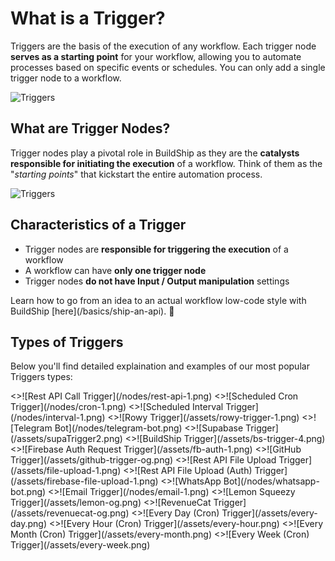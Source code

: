 
# What is a Trigger?

Triggers are the basis of the execution of any workflow. Each trigger node **serves as a starting point** for your
workflow, allowing you to automate processes based on specific events or schedules. You can only add a single trigger
node to a workflow.

<Image src={triggers1} alt='Triggers' width={1200} priority={true} />

## What are Trigger Nodes?

Trigger nodes play a pivotal role in BuildShip as they are the **catalysts responsible for initiating the execution** of
a workflow. Think of them as the "_starting points_" that kickstart the entire automation process.

<div
  style={{
    display: 'flex',
    justifyContent: 'center', // Center horizontally
    alignItems: 'center', // Center vertically
  }}
>
  <Image src={triggers2} alt='Triggers' width={1200} />
</div>

## Characteristics of a Trigger

- Trigger nodes are **responsible for triggering the execution** of a workflow
- A workflow can have **only one trigger node**
- Trigger nodes **do not have Input / Output manipulation** settings

<Callout type='info' emoji='💡'>
  Learn how to go from an idea to an actual workflow low-code style with BuildShip [here](/basics/ship-an-api). 🚀
</Callout>

## Types of Triggers

Below you'll find detailed explaination and examples of our most popular Triggers types:

<Cards num={3}>
  <Card image arrow title='Rest API Call' href='/trigger-nodes/rest-api'>
    <>![Rest API Call Trigger](/nodes/rest-api-1.png)</>
  </Card>
  <Card image arrow title='Scheduled Cron' href='/trigger-nodes/scheduled-cron'>
    <>![Scheduled Cron Trigger](/nodes/cron-1.png)</>
  </Card>
  <Card image arrow title='Scheduled Interval' href='/trigger-nodes/scheduled-interval'>
    <>![Scheduled Interval Trigger](/nodes/interval-1.png)</>
  </Card>
  <Card image arrow title='Rowy Trigger' href='/trigger-nodes/rowy-trigger'>
    <>![Rowy Trigger](/assets/rowy-trigger-1.png)</>
  </Card>
  <Card image arrow title='Telegram Bot' href='/trigger-nodes/telegram-bot'>
    <>![Telegram Bot](/nodes/telegram-bot.png)</>
  </Card>
  <Card image arrow title='Supabase Trigger' href='/trigger-nodes/supabase-trigger'>
    <>![Supabase Trigger](/assets/supaTrigger2.png)</>
  </Card>
  <Card image arrow title='BuildShip Trigger' href='/trigger-nodes/buildship-trigger'>
    <>![BuildShip Trigger](/assets/bs-trigger-4.png)</>
  </Card>
  <Card image arrow title='Firebase Auth Request Trigger' href='/trigger-nodes/firebase-auth'>
    <>![Firebase Auth Request Trigger](/assets/fb-auth-1.png)</>
  </Card>
  <Card image arrow title='GitHub Trigger' href='/trigger-nodes/github-trigger'>
    <>![GitHub Trigger](/assets/github-trigger-og.png)</>
  </Card>
  <Card image arrow title='Rest API File Upload Trigger' href='/trigger-nodes/file-upload'>
    <>![Rest API File Upload Trigger](/assets/file-upload-1.png)</>
  </Card>
  <Card image arrow title='Rest API File Upload (Auth) Trigger' href='/trigger-nodes/firebase-file-upload'>
    <>![Rest API File Upload (Auth) Trigger](/assets/firebase-file-upload-1.png)</>
  </Card>
  <Card image arrow title='WhatsApp Bot' href='/trigger-nodes/whatsapp-bot'>
    <>![WhatsApp Bot](/nodes/whatsapp-bot.png)</>
  </Card>
  <Card image arrow title='Email Trigger' href='/trigger-nodes/email-trigger'>
    <>![Email Trigger](/nodes/email-1.png)</>
  </Card>
  <Card image arrow title='Lemon Squeezy Trigger' href='/trigger-nodes/lemon-squeezy'>
    <>![Lemon Squeezy Trigger](/assets/lemon-og.png)</>
  </Card>
  <Card image arrow title='RevenueCat Trigger' href='/trigger-nodes/revenue-cat'>
    <>![RevenueCat Trigger](/assets/revenuecat-og.png)</>
  </Card>
  <Card image arrow title='Every Day (Cron) Trigger' href='/trigger-nodes/every-day'>
    <>![Every Day (Cron) Trigger](/assets/every-day.png)</>
  </Card>
  <Card image arrow title='Every Hour (Cron) Trigger' href='/trigger-nodes/every-hour'>
    <>![Every Hour (Cron) Trigger](/assets/every-hour.png)</>
  </Card>
  <Card image arrow title='Every Month (Cron) Trigger' href='/trigger-nodes/every-month'>
    <>![Every Month (Cron) Trigger](/assets/every-month.png)</>
  </Card>
  <Card image arrow title='Every Week (Cron) Trigger' href='/trigger-nodes/every-week'>
    <>![Every Week (Cron) Trigger](/assets/every-week.png)</>
  </Card>
</Cards>
